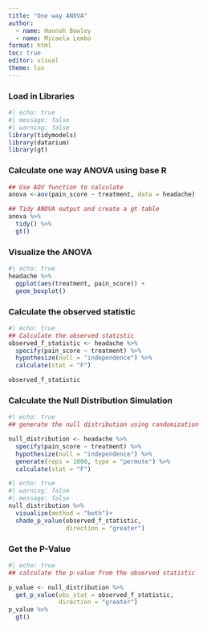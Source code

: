 ```yaml
---
title: "One way ANOVA"
author:
  - name: Hannah Bowley
  - name: Micaela Lembo
format: html
toc: true
editor: visual
theme: lux
---
```


### Load in Libraries

```r
#| echo: true
#| message: false
#| warning: false
library(tidymodels)
library(datarium)
library(gt)
```

### Calculate one way ANOVA using base R

```r
## Use AOV function to calculate 
anova <-aov(pain_score ~ treatment, data = headache)

## Tidy ANOVA output and create a gt table 
anova %>% 
  tidy() %>% 
  gt()
```

### Visualize the ANOVA

```r
#| echo: true
headache %>% 
  ggplot(aes(treatment, pain_score)) + 
  geom_boxplot()
```

### Calculate the observed statistic 

```r
#| echo: true 
## Calculate the observed statistic
observed_f_statistic <- headache %>% 
  specify(pain_score ~ treatment) %>% 
  hypothesize(null = "independence") %>% 
  calculate(stat = "F")

observed_f_statistic
```

### Calculate the Null Distribution Simulation 

```r
#| echo: true
## generate the null distribution using randomization

null_distribution <- headache %>% 
  specify(pain_score ~ treatment) %>% 
  hypothesize(null = "independence") %>% 
  generate(reps = 1000, type = "permute") %>% 
  calculate(stat = "F")
```

```r
#| echo: true
#| warning: false
#| message: false
null_distribution %>% 
  visualize(method = "both")+
  shade_p_value(observed_f_statistic,
                direction = "greater")
```

### Get the P-Value

```r
#| echo: true
## calculate the p-value from the observed statistic

p_value <- null_distribution %>% 
  get_p_value(obs_stat = observed_f_statistic,
              direction = "greater")
p_value %>% 
  gt()
```
